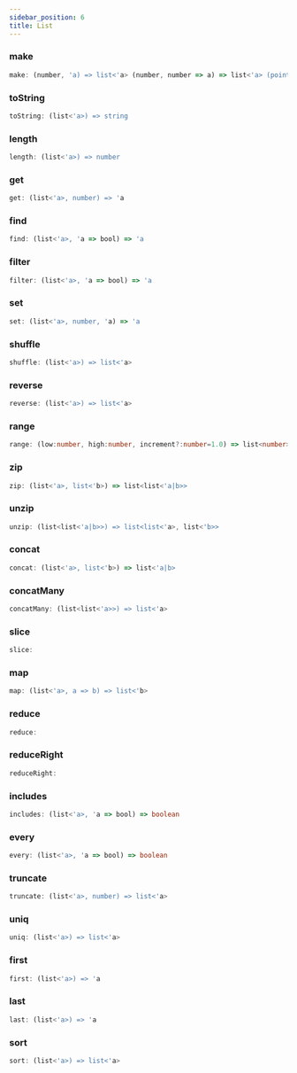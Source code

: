 ```yaml
---
sidebar_position: 6
title: List
---
```


### make
```javascript
make: (number, 'a) => list<'a> (number, number => a) => list<'a> (pointSetDist) => list<number>
```



### toString
```typescript
toString: (list<'a>) => string
```



### length
```typescript
length: (list<'a>) => number
```



### get
```typescript
get: (list<'a>, number) => 'a
```



### find
```typescript
find: (list<'a>, 'a => bool) => 'a
```



### filter
```typescript
filter: (list<'a>, 'a => bool) => 'a
```



### set
```typescript
set: (list<'a>, number, 'a) => 'a
```



### shuffle
```typescript
shuffle: (list<'a>) => list<'a>
```



### reverse
```typescript
reverse: (list<'a>) => list<'a>
```



### range
```typescript
range: (low:number, high:number, increment?:number=1.0) => list<number>
```



### zip
```typescript
zip: (list<'a>, list<'b>) => list<list<'a|b>>
```



### unzip
```typescript
unzip: (list<list<'a|b>>) => list<list<'a>, list<'b>>
```



### concat
```typescript
concat: (list<'a>, list<'b>) => list<'a|b>
```



### concatMany
```typescript
concatMany: (list<list<'a>>) => list<'a>
```



### slice
```typescript
slice: 
```



### map
```typescript
map: (list<'a>, a => b) => list<'b>
```



### reduce
```typescript
reduce: 
```


### reduceRight
```typescript
reduceRight: 
```



### includes
```typescript
includes: (list<'a>, 'a => bool) => boolean
```



### every
```typescript
every: (list<'a>, 'a => bool) => boolean
```



### truncate
```typescript
truncate: (list<'a>, number) => list<'a>
```



### uniq
```typescript
uniq: (list<'a>) => list<'a>
```



### first
```typescript
first: (list<'a>) => 'a
```



### last
```typescript
last: (list<'a>) => 'a
```



### sort
```typescript
sort: (list<'a>) => list<'a>
```